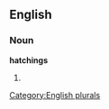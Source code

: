 
==English==

===Noun===
'''hatchings'''

# {{plural of|[[hatching]]}}

[[Category:English plurals]]